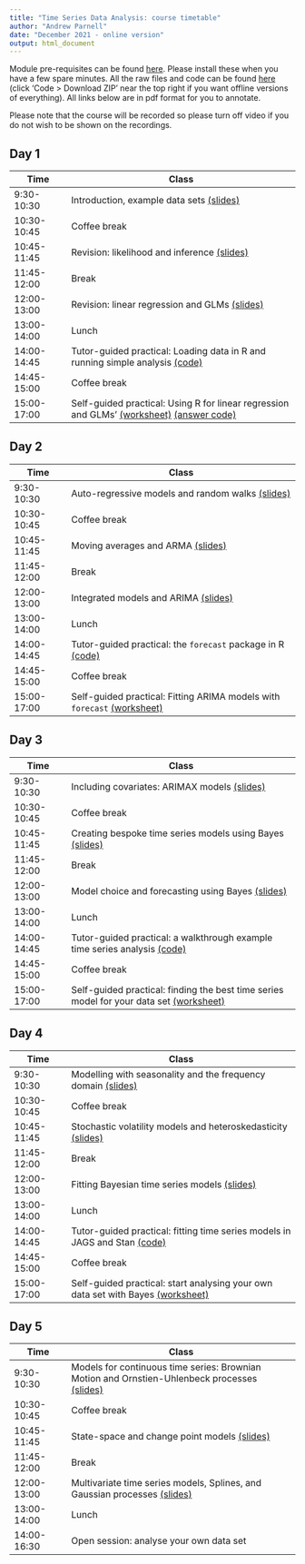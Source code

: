 ```yaml
---
title: "Time Series Data Analysis: course timetable"
author: "Andrew Parnell"
date: "December 2021 - online version"
output: html_document
---
```


Module pre-requisites can be found
[here](https://andrewcparnell.github.io/TSDA/prerequisites.html). Please install these when you have a few spare minutes. All the raw files and code can be found [here](https://www.github.com/andrewcparnell/TSDA) (click 'Code > Download ZIP' near the top right if you want offline versions of everything). All links below are in pdf format for you to annotate. 

Please note that the course will be recorded so please turn off video if you do not wish to be shown on the recordings. 

## Day 1

Time  | Class
------------- | ----------------------------------------------------
9:30-10:30 | Introduction, example data sets [(slides)](https://andrewcparnell.github.io/TSDA/slides/day_1/class_1_intro.pdf)
10:30-10:45 | Coffee break
10:45-11:45 | Revision: likelihood and inference [(slides)](https://andrewcparnell.github.io/TSDA/slides/day_1/class_2_inference.pdf)
11:45-12:00 | Break 
12:00-13:00 | Revision: linear regression and GLMs [(slides)](https://andrewcparnell.github.io/TSDA/slides/day_1/class_3_glms.pdf)
13:00-14:00 | Lunch
14:00-14:45 | Tutor-guided practical: Loading data in R and running simple analysis [(code)](https://andrewcparnell.github.io/TSDA/practicals/tutor_1_R_basics.R)
14:45-15:00 | Coffee break
15:00-17:00 | Self-guided practical: Using R for linear regression and GLMs' [(worksheet)](https://andrewcparnell.github.io/TSDA/practicals/prac_1_example_data.pdf) [(answer code)](https://andrewcparnell.github.io/TSDA/practicals/prac_1_answers.R)

## Day 2

Time  | Class
------------- | ----------------------------------------------------
9:30-10:30 | Auto-regressive models and random walks [(slides)](https://andrewcparnell.github.io/TSDA/slides/day_2/class_1_AR.pdf)
10:30-10:45 | Coffee break
10:45-11:45 | Moving averages and ARMA [(slides)](https://andrewcparnell.github.io/TSDA/slides/day_2/class_2_ARMA.pdf)
11:45-12:00 | Break 
12:00-13:00 | Integrated models and ARIMA [(slides)](https://andrewcparnell.github.io/TSDA/slides/day_2/class_3_ARIMA.pdf)
13:00-14:00 | Lunch
14:00-14:45 | Tutor-guided practical: the `forecast` package in R [(code)](https://andrewcparnell.github.io/TSDA/practicals/tutor_2_forecast.R)
14:45-15:00 | Coffee break
15:00-17:00 | Self-guided practical: Fitting ARIMA models with `forecast` [(worksheet)](https://andrewcparnell.github.io/TSDA/practicals/prac_2_ARIMA.pdf)

## Day 3

Time  | Class
------------- | ----------------------------------------------------
9:30-10:30 | Including covariates: ARIMAX models [(slides)](https://andrewcparnell.github.io/TSDA/slides/day_3/class_1_ARIMAX.pdf)
10:30-10:45 | Coffee break
10:45-11:45 | Creating bespoke time series models using Bayes [(slides)](https://andrewcparnell.github.io/TSDA/slides/day_3/class_2_Bayes.pdf)
11:45-12:00 | Break 
12:00-13:00 | Model choice and forecasting using Bayes [(slides)](https://andrewcparnell.github.io/TSDA/slides/day_3/class_3_model_choice.pdf)
13:00-14:00 | Lunch
14:00-14:45 | Tutor-guided practical: a walkthrough example time series analysis [(code)](https://andrewcparnell.github.io/TSDA/practicals/tutor_3_walkthrough.R)
14:45-15:00 | Coffee break
15:00-17:00 | Self-guided practical: finding the best time series model for your data set [(worksheet)](https://andrewcparnell.github.io/TSDA/practicals/prac_3_your_data.pdf)

## Day 4

Time  | Class
------------- | ----------------------------------------------------
9:30-10:30 | Modelling with seasonality and the frequency domain [(slides)](https://andrewcparnell.github.io/TSDA/slides/day_4/class_1_seasonality.pdf) 
10:30-10:45 | Coffee break
10:45-11:45 | Stochastic volatility models and heteroskedasticity [(slides)](https://andrewcparnell.github.io/TSDA/slides/day_4/class_2_svm.pdf)
11:45-12:00 | Break 
12:00-13:00 | Fitting Bayesian time series models [(slides)](https://andrewcparnell.github.io/TSDA/slides/day_4/class_3_Bayes_fit.pdf)
13:00-14:00 | Lunch
14:00-14:45 | Tutor-guided practical: fitting time series models in JAGS and Stan [(code)](https://andrewcparnell.github.io/TSDA/practicals/tutor_4_JAGS.R)
14:45-15:00 | Coffee break
15:00-17:00 | Self-guided practical: start analysing your own data set with Bayes [(worksheet)](https://andrewcparnell.github.io/TSDA/practicals/prac_4_your_data_2.pdf)

## Day 5

Time  | Class
------------- | ----------------------------------------------------
9:30-10:30 | Models for continuous time series: Brownian Motion and Ornstien-Uhlenbeck processes [(slides)](https://andrewcparnell.github.io/TSDA/slides/day_5/class_1_BM.pdf)
10:30-10:45 | Coffee break
10:45-11:45 | State-space and change point models [(slides)](https://andrewcparnell.github.io/TSDA/slides/day_5/class_2_change_point.pdf)
11:45-12:00 | Break 
12:00-13:00 | Multivariate time series models, Splines, and Gaussian processes [(slides)](https://andrewcparnell.github.io/TSDA/slides/day_5/class_3_multivariate.pdf)
13:00-14:00 | Lunch
14:00-16:30 | Open session: analyse your own data set 